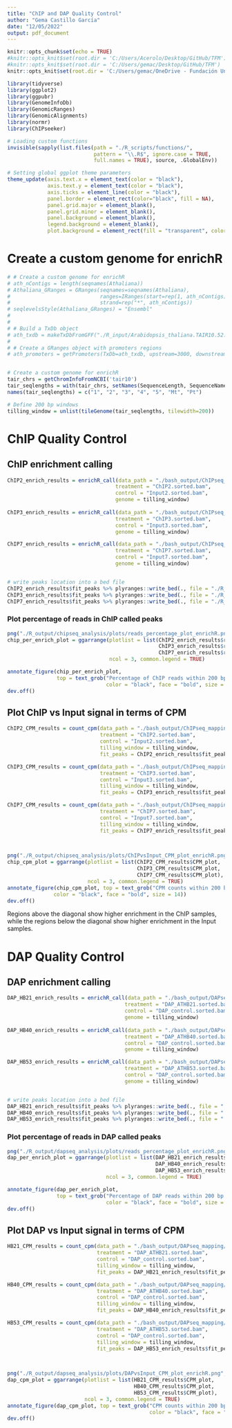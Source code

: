 ```yaml
---
title: "ChIP and DAP Quality Control"
author: "Gema Castillo García"
date: "12/05/2022"
output: pdf_document
---
```


```r
knitr::opts_chunk$set(echo = TRUE)
#knitr::opts_knit$set(root.dir = 'C:/Users/Acerolo/Desktop/GitHub/TFM')
#knitr::opts_knit$set(root.dir = 'C:/Users/gemac/Desktop/GitHub/TFM')
knitr::opts_knit$set(root.dir = 'C:/Users/gemac/OneDrive - Fundación Universitaria San Pablo CEU/UPM/Máster/Semestre II/TFM/scripts GitHub')
```

```r
library(tidyverse)
library(ggplot2)
library(ggpubr)
library(GenomeInfoDb)
library(GenomicRanges)
library(GenomicAlignments)
library(normr)
library(ChIPseeker)
```

```r
# Loading custom functions
invisible(sapply(list.files(path = "./R_scripts/functions/", 
                            pattern = "\\.R$", ignore.case = TRUE, 
                            full.names = TRUE), source, .GlobalEnv))
```

```r
# Setting global ggplot theme parameters
theme_update(axis.text.x = element_text(color = "black"), 
             axis.text.y = element_text(color = "black"),
             axis.ticks = element_line(color = "black"),
             panel.border = element_rect(color="black", fill = NA),
             panel.grid.major = element_blank(), 
             panel.grid.minor = element_blank(),
             panel.background = element_blank(),
             legend.background = element_blank(),
             plot.background = element_rect(fill = "transparent", color = NA))
```

# Create a custom genome for enrichR
```r
# # Create a custom genome for enrichR
# ath_nContigs = length(seqnames(Athaliana))
# Athaliana_GRanges = GRanges(seqnames=seqnames(Athaliana),
#                             ranges=IRanges(start=rep(1, ath_nContigs), end=seqlengths(Athaliana)),
#                             strand=rep("*", ath_nContigs))
# seqlevelsStyle(Athaliana_GRanges) = "Ensembl"
# 
# 
# # Build a TxDb object
# ath_txdb = makeTxDbFromGFF("./R_input/Arabidopsis_thaliana.TAIR10.52.gtf")
# 
# # Create a GRanges object with promoters regions
# ath_promoters = getPromoters(TxDb=ath_txdb, upstream=3000, downstream=1000)


# Create a custom genome for enrichR
tair_chrs = getChromInfoFromNCBI('tair10') 
tair_seqlengths = with(tair_chrs, setNames(SequenceLength, SequenceName))
names(tair_seqlengths) = c("1", "2", "3", "4", "5", "Mt", "Pt")

# Define 200 bp windows
tilling_window = unlist(tileGenome(tair_seqlengths, tilewidth=200))
```


# ChIP Quality Control

## ChIP enrichment calling
```r
ChIP2_enrich_results = enrichR_call(data_path = "./bash_output/ChIPseq_mapping/",
                                   treatment = "ChIP2.sorted.bam",
                                   control = "Input2.sorted.bam",
                                   genome = tilling_window)
  
ChIP3_enrich_results = enrichR_call(data_path = "./bash_output/ChIPseq_mapping/",
                                   treatment = "ChIP3.sorted.bam",
                                   control = "Input3.sorted.bam",
                                   genome = tilling_window)

ChIP7_enrich_results = enrichR_call(data_path = "./bash_output/ChIPseq_mapping/",
                                   treatment = "ChIP7.sorted.bam",
                                   control = "Input7.sorted.bam",
                                   genome = tilling_window)


# write peaks location into a bed file
ChIP2_enrich_results$fit_peaks %>% plyranges::write_bed(., file = "./R_output/chipseq_analysis/ChIP2_enrichR_q0.05.bed")
ChIP3_enrich_results$fit_peaks %>% plyranges::write_bed(., file = "./R_output/chipseq_analysis/ChIP3_enrichR_q0.05.bed")
ChIP7_enrich_results$fit_peaks %>% plyranges::write_bed(., file = "./R_output/chipseq_analysis/ChIP7_enrichR_q0.05.bed")
```

### Plot percentage of reads in ChIP called peaks
```r
png("./R_output/chipseq_analysis/plots/reads_percentage_plot_enrichR.png", width = 40, height = 15, units = "cm", res = 800)
chip_per_enrich_plot = ggarrange(plotlist = list(ChIP2_enrich_results$reads_plot, 
                                                 ChIP3_enrich_results$reads_plot, 
                                                 ChIP7_enrich_results$reads_plot), 
                                 ncol = 3, common.legend = TRUE)

annotate_figure(chip_per_enrich_plot, 
                top = text_grob("Percentage of ChIP reads within 200 bp tilling windows", 
                                color = "black", face = "bold", size = 14))
dev.off()
```


## Plot ChIP vs Input signal in terms of CPM
```r
ChIP2_CPM_results = count_cpm(data_path = "./bash_output/ChIPseq_mapping/",
                              treatment = "ChIP2.sorted.bam",
                              control = "Input2.sorted.bam",
                              tilling_window = tilling_window,
                              fit_peaks = ChIP2_enrich_results$fit_peaks)

ChIP3_CPM_results = count_cpm(data_path = "./bash_output/ChIPseq_mapping/",
                              treatment = "ChIP3.sorted.bam",
                              control = "Input3.sorted.bam",
                              tilling_window = tilling_window,
                              fit_peaks = ChIP3_enrich_results$fit_peaks)

ChIP7_CPM_results = count_cpm(data_path = "./bash_output/ChIPseq_mapping/",
                              treatment = "ChIP7.sorted.bam",
                              control = "Input7.sorted.bam",
                              tilling_window = tilling_window,
                              fit_peaks = ChIP7_enrich_results$fit_peaks)
  


png("./R_output/chipseq_analysis/plots/ChIPvsInput_CPM_plot_enrichR.png", width = 40, height = 15, units = "cm", res = 800)
chip_cpm_plot = ggarrange(plotlist = list(ChIP2_CPM_results$CPM_plot, 
                                          ChIP3_CPM_results$CPM_plot, 
                                          ChIP7_CPM_results$CPM_plot), 
                          ncol = 3, common.legend = TRUE)
annotate_figure(chip_cpm_plot, top = text_grob("CPM counts within 200 bp tilling windows",
               color = "black", face = "bold", size = 14))
dev.off()
```
Regions above the diagonal show higher enrichment in the ChIP samples, while the regions below the diagonal show higher enrichment in the Input samples.


# DAP Quality Control

## DAP enrichment calling
```r
DAP_HB21_enrich_results = enrichR_call(data_path = "./bash_output/DAPseq_mapping/",
                                      treatment = "DAP_ATHB21.sorted.bam",
                                      control = "DAP_control.sorted.bam",
                                      genome = tilling_window)
  
DAP_HB40_enrich_results = enrichR_call(data_path = "./bash_output/DAPseq_mapping/",
                                      treatment = "DAP_ATHB40.sorted.bam",
                                      control = "DAP_control.sorted.bam",
                                      genome = tilling_window)

DAP_HB53_enrich_results = enrichR_call(data_path = "./bash_output/DAPseq_mapping/",
                                      treatment = "DAP_ATHB53.sorted.bam",
                                      control = "DAP_control.sorted.bam",
                                      genome = tilling_window)


# write peaks location into a bed file
DAP_HB21_enrich_results$fit_peaks %>% plyranges::write_bed(., file = "./R_output/dapseq_analysis/HB21_enrichR_q0.05.bed")
DAP_HB40_enrich_results$fit_peaks %>% plyranges::write_bed(., file = "./R_output/dapseq_analysis/HB40_enrichR_q0.05.bed")
DAP_HB53_enrich_results$fit_peaks %>% plyranges::write_bed(., file = "./R_output/dapseq_analysis/HB53_enrichR_q0.05.bed")
```

### Plot percentage of reads in DAP called peaks
```r
png("./R_output/dapseq_analysis/plots/reads_percentage_plot_enrichR.png", width = 40, height = 15, units = "cm", res = 800)
dap_per_enrich_plot = ggarrange(plotlist = list(DAP_HB21_enrich_results$reads_plot, 
                                                DAP_HB40_enrich_results$reads_plot,
                                                DAP_HB53_enrich_results$reads_plot), 
                                ncol = 3, common.legend = TRUE)

annotate_figure(dap_per_enrich_plot, 
                top = text_grob("Percentage of DAP reads within 200 bp tilling windows", 
                                color = "black", face = "bold", size = 14))
dev.off()
```


## Plot DAP vs Input signal in terms of CPM
```r
HB21_CPM_results = count_cpm(data_path = "./bash_output/DAPseq_mapping/",
                             treatment = "DAP_ATHB21.sorted.bam",
                             control = "DAP_control.sorted.bam",
                             tilling_window = tilling_window,
                             fit_peaks = DAP_HB21_enrich_results$fit_peaks)

HB40_CPM_results = count_cpm(data_path = "./bash_output/DAPseq_mapping/",
                             treatment = "DAP_ATHB40.sorted.bam",
                             control = "DAP_control.sorted.bam",
                             tilling_window = tilling_window,
                             fit_peaks = DAP_HB40_enrich_results$fit_peaks)

HB53_CPM_results = count_cpm(data_path = "./bash_output/DAPseq_mapping/",
                             treatment = "DAP_ATHB53.sorted.bam",
                             control = "DAP_control.sorted.bam",
                             tilling_window = tilling_window,
                             fit_peaks = DAP_HB53_enrich_results$fit_peaks)
  


png("./R_output/dapseq_analysis/plots/DAPvsInput_CPM_plot_enrichR.png", width = 40, height = 15, units = "cm", res = 800)
dap_cpm_plot = ggarrange(plotlist = list(HB21_CPM_results$CPM_plot, 
                                         HB40_CPM_results$CPM_plot, 
                                         HB53_CPM_results$CPM_plot),
                         ncol = 3, common.legend = TRUE)
annotate_figure(dap_cpm_plot, top = text_grob("CPM counts within 200 bp tilling windows",
                                              color = "black", face = "bold", size = 14))
dev.off()
```